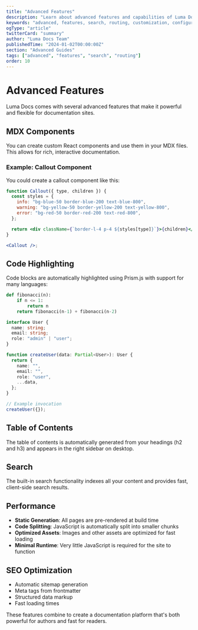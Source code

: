 ```yaml
---
title: "Advanced Features"
description: "Learn about advanced features and capabilities of Luma Docs including search, routing, and customization"
keywords: "advanced, features, search, routing, customization, configuration"
ogType: "article"
twitterCard: "summary"
author: "Luma Docs Team"
publishedTime: "2024-01-02T00:00:00Z"
section: "Advanced Guides"
tags: ["advanced", "features", "search", "routing"]
order: 10
---
```


# Advanced Features

Luma Docs comes with several advanced features that make it powerful and flexible for documentation sites.

## MDX Components

You can create custom React components and use them in your MDX files. This allows for rich, interactive documentation.

### Example: Callout Component

You could create a callout component like this:

```jsx
function Callout({ type, children }) {
  const styles = {
    info: "bg-blue-50 border-blue-200 text-blue-800",
    warning: "bg-yellow-50 border-yellow-200 text-yellow-800",
    error: "bg-red-50 border-red-200 text-red-800",
  };

  return <div className={`border-l-4 p-4 ${styles[type]}`}>{children}</div>;
}

<Callout />;
```

## Code Highlighting

Code blocks are automatically highlighted using Prism.js with support for many languages:

```python
def fibonacci(n):
    if n <= 1:
        return n
    return fibonacci(n-1) + fibonacci(n-2)
```

```typescript
interface User {
  name: string;
  email: string;
  role: "admin" | "user";
}

function createUser(data: Partial<User>): User {
  return {
    name: "",
    email: "",
    role: "user",
    ...data,
  };
}

// Example invocation
createUser({});
```

## Table of Contents

The table of contents is automatically generated from your headings (h2 and h3) and appears in the right sidebar on desktop.

## Search

The built-in search functionality indexes all your content and provides fast, client-side search results.

## Performance

- **Static Generation**: All pages are pre-rendered at build time
- **Code Splitting**: JavaScript is automatically split into smaller chunks
- **Optimized Assets**: Images and other assets are optimized for fast loading
- **Minimal Runtime**: Very little JavaScript is required for the site to function

## SEO Optimization

- Automatic sitemap generation
- Meta tags from frontmatter
- Structured data markup
- Fast loading times

These features combine to create a documentation platform that's both powerful for authors and fast for readers.


<NextLink href="/guides/customization/" label="(Back to Customization)" />
